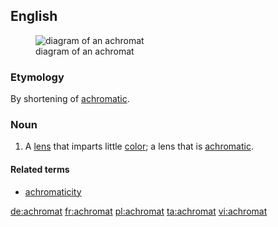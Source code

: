 ==English==
[[File:Achromat doublet en.svg|right|thumb|diagram of an achromat]]
===Etymology===
By shortening of [[achromatic]].

===Noun===
{{en-noun}}

# A [[lens]] that imparts little [[color]]; a lens that is [[achromatic]].

====Related terms====
* [[achromaticity]]

{{anagrams:en/aachmort}}
[[de:achromat]]
[[fr:achromat]]
[[pl:achromat]]
[[ta:achromat]]
[[vi:achromat]]